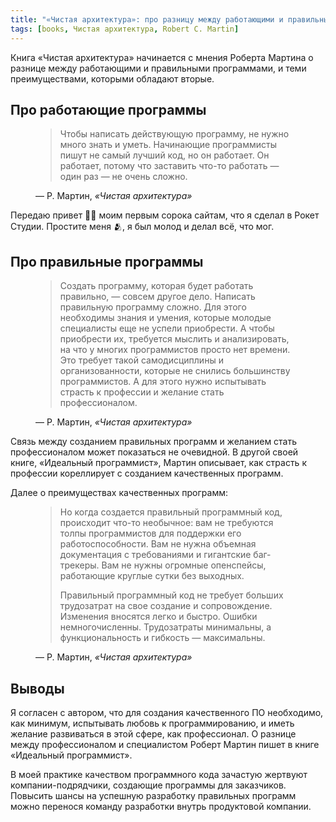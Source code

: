 ```yaml
---
title: "«Чистая архитектура»: про разницу между работающими и правильными программами"
tags: [books, Чистая архитектура, Robert C. Martin]
---
```


Книга «Чистая архитектура» начинается с мнения Роберта Мартина о разнице между работающими и правильными программами, и теми преимуществами, которыми обладают вторые.

<!--truncate-->

## Про работающие программы

<figure>
    <blockquote>
        <p>Чтобы написать действующую программу, не нужно много знать и уметь. Начинающие программисты пишут не самый лучший код, но он работает. Он работает, потому что заставить что-то работать — один раз — не очень сложно.</p>
    </blockquote>
    <figcaption>— Р. Мартин, <cite>«Чистая архитектура»</cite></figcaption>
</figure>

Передаю привет 🙋‍♂️ моим первым сорока сайтам, что я сделал в Рокет Студии. Простите меня 🫂, я был молод и делал всё, что мог.

## Про правильные программы

<figure>
    <blockquote>
        <p>Создать программу, которая будет работать правильно, — совсем другое дело. Написать правильную программу сложно. Для этого необходимы знания и умения, которые молодые специалисты еще не успели приобрести. А чтобы приобрести их, требуется мыслить и анализировать, на что у многих программистов просто нет времени. Это требует такой самодисциплины и организованности, которые не снились большинству программистов. А для этого нужно испытывать страсть к профессии и желание стать профессионалом.</p>
    </blockquote>
    <figcaption>— Р. Мартин, <cite>«Чистая архитектура»</cite></figcaption>
</figure>

Связь между созданием правильных программ и желанием стать профессионалом может показаться не очевидной. В другой своей книге,  «Идеальный программист», Мартин описывает, как страсть к профессии кореллирует с созданием качественных программ.

Далее о преимуществах качественных программ:

<figure>
    <blockquote>
        <p>Но когда создается правильный программный код, происходит что-то необычное: вам не требуются толпы программистов для поддержки его работоспособности. Вам не нужна объемная документация с требованиями и гигантские баг-трекеры. Вам не нужны огромные опенспейсы, работающие круглые сутки без выходных.</p>
        <p>Правильный программный код не требует больших трудозатрат на свое создание и сопровождение. Изменения вносятся легко и быстро. Ошибки немногочисленны. Трудозатраты минимальны, а функциональность и гибкость — максимальны.</p>
    </blockquote>
    <figcaption>— Р. Мартин, <cite>«Чистая архитектура»</cite></figcaption>
</figure>

## Выводы

Я согласен с автором, что для создания качественного ПО необходимо, как минимум, испытывать любовь к программированию, и иметь желание развиваться в этой сфере, как профессионал. О разнице между профессионалом и специалистом Роберт Мартин пишет в книге «Идеальный программист».

В моей практике качеством программного кода зачастую жертвуют компании-подрядчики, создающие программы для заказчиков. Повысить шансы на успешную разработку правильных программ можно перенося команду разработки внутрь продуктовой компании.
